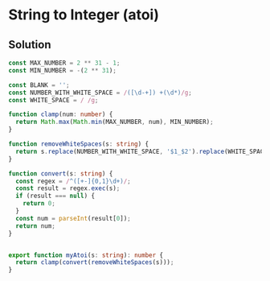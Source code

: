 # String to Integer (atoi)

## Solution

```typescript filename="solution.ts" copy 
const MAX_NUMBER = 2 ** 31 - 1;
const MIN_NUMBER = -(2 ** 31);

const BLANK = '';
const NUMBER_WITH_WHITE_SPACE = /([\d-+]) +(\d*)/g;
const WHITE_SPACE = / /g;

function clamp(num: number) {
  return Math.max(Math.min(MAX_NUMBER, num), MIN_NUMBER);
}

function removeWhiteSpaces(s: string) {
  return s.replace(NUMBER_WITH_WHITE_SPACE, '$1_$2').replace(WHITE_SPACE, BLANK);
}

function convert(s: string) {
  const regex = /^([+-]{0,1}\d+)/;
  const result = regex.exec(s);
  if (result === null) {
    return 0;
  }
  const num = parseInt(result[0]);
  return num;
}


export function myAtoi(s: string): number {
  return clamp(convert(removeWhiteSpaces(s)));
}
```